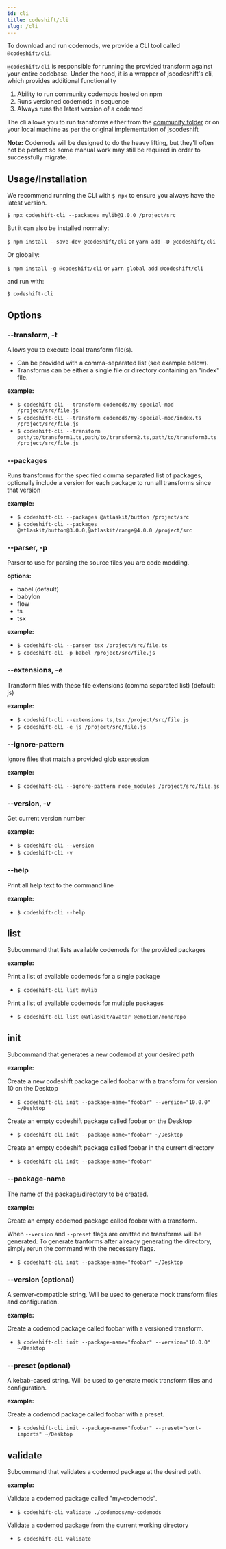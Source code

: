 ```yaml
---
id: cli
title: codeshift/cli
slug: /cli
---
```


To download and run codemods, we provide a CLI tool called `@codeshift/cli`.

`@codeshift/cli` is responsible for running the provided transform against your entire codebase.
Under the hood, it is a wrapper of jscodeshift's cli, which provides additional functionality

1. Ability to run community codemods hosted on npm
2. Runs versioned codemods in sequence
3. Always runs the latest version of a codemod

The cli allows you to run transforms either from the [community folder](https://github.com/CodeshiftCommunity/CodeshiftCommunity/tree/main/community) or on your local machine as per the original implementation of jscodeshift

**Note:** Codemods will be designed to do the heavy lifting, but they'll often not be perfect so some manual work may still be required in order to successfully migrate.

## Usage/Installation

We recommend running the CLI with `$ npx` to ensure you always have the latest version.

`$ npx codeshift-cli --packages mylib@1.0.0 /project/src`

But it can also be installed normally:

`$ npm install --save-dev @codeshift/cli` or `yarn add -D @codeshift/cli`

Or globally:

`$ npm install -g @codeshift/cli` or `yarn global add @codeshift/cli`

and run with:

`$ codeshift-cli`

## Options

### --transform, -t

Allows you to execute local transform file(s).

- Can be provided with a comma-separated list (see example below).
- Transforms can be either a single file or directory containing an "index" file.

**example:**

- `$ codeshift-cli --transform codemods/my-special-mod /project/src/file.js`
- `$ codeshift-cli --transform codemods/my-special-mod/index.ts /project/src/file.js`
- `$ codeshift-cli --transform path/to/transform1.ts,path/to/transform2.ts,path/to/transform3.ts /project/src/file.js`

### --packages

Runs transforms for the specified comma separated list of packages, optionally include a version for each package to run all transforms since that version

**example:**

- `$ codeshift-cli --packages @atlaskit/button /project/src`
- `$ codeshift-cli --packages @atlaskit/button@3.0.0,@atlaskit/range@4.0.0 /project/src`

### --parser, -p

Parser to use for parsing the source files you are code modding.

**options:**

- babel (default)
- babylon
- flow
- ts
- tsx

**example:**

- `$ codeshift-cli --parser tsx /project/src/file.ts`
- `$ codeshift-cli -p babel /project/src/file.js`

### --extensions, -e

Transform files with these file extensions (comma separated list) (default: js)

**example:**

- `$ codeshift-cli --extensions ts,tsx /project/src/file.js`
- `$ codeshift-cli -e js /project/src/file.js`

### --ignore-pattern

Ignore files that match a provided glob expression

**example:**

- `$ codeshift-cli --ignore-pattern node_modules /project/src/file.js`

### --version, -v

Get current version number

**example:**

- `$ codeshift-cli --version`
- `$ codeshift-cli -v`

### --help

Print all help text to the command line

**example:**

- `$ codeshift-cli --help`

## list

Subcommand that lists available codemods for the provided packages

**example:**

Print a list of available codemods for a single package

- `$ codeshift-cli list mylib`

Print a list of available codemods for multiple packages

- `$ codeshift-cli list @atlaskit/avatar @emotion/monorepo`

## init

Subcommand that generates a new codemod at your desired path

**example:**

Create a new codeshift package called foobar with a transform for version 10
on the Desktop

- `$ codeshift-cli init --package-name="foobar" --version="10.0.0" ~/Desktop`

Create an empty codeshift package called foobar on the Desktop

- `$ codeshift-cli init --package-name="foobar" ~/Desktop`

Create an empty codeshift package called foobar in the current directory

- `$ codeshift-cli init --package-name="foobar"`

### --package-name

The name of the package/directory to be created.

**example:**

Create an empty codemod package called foobar with a transform.

When `--version` and `--preset` flags are omitted no transforms will be generated.
To generate tranforms after already generating the directory, simply rerun the command with the necessary flags.

- `$ codeshift-cli init --package-name="foobar" ~/Desktop`

### --version (optional)

A semver-compatible string. Will be used to generate mock transform files and configuration.

**example:**

Create a codemod package called foobar with a versioned transform.

- `$ codeshift-cli init --package-name="foobar" --version="10.0.0" ~/Desktop`

### --preset (optional)

A kebab-cased string. Will be used to generate mock transform files and configuration.

**example:**

Create a codemod package called foobar with a preset.

- `$ codeshift-cli init --package-name="foobar" --preset="sort-imports" ~/Desktop`

## validate

Subcommand that validates a codemod package at the desired path.

**example:**

Validate a codemod package called "my-codemods".

- `$ codeshift-cli validate ./codemods/my-codemods`

Validate a codemod package from the current working directory

- `$ codeshift-cli validate`
